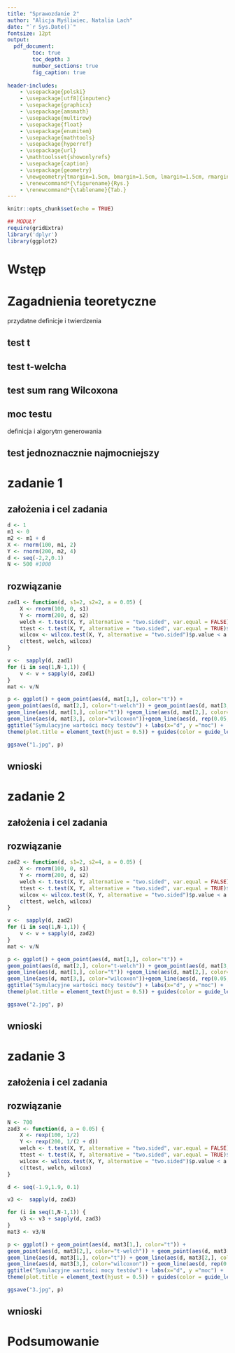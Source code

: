 ```yaml
---
title: "Sprawozdanie 2"
author: "Alicja Myśliwiec, Natalia Lach"
date: "`r Sys.Date()`"
fontsize: 12pt
output:
  pdf_document:
        toc: true
        toc_depth: 3
        number_sections: true
        fig_caption: true
        
header-includes:
    - \usepackage{polski}
    - \usepackage[utf8]{inputenc}
    - \usepackage{graphicx}
    - \usepackage{amsmath}
    - \usepackage{multirow}
    - \usepackage{float}
    - \usepackage{enumitem}
    - \usepackage{mathtools}
    - \usepackage{hyperref}
    - \usepackage{url}
    - \mathtoolsset{showonlyrefs}
    - \usepackage{caption}
    - \usepackage{geometry}
    - \newgeometry{tmargin=1.5cm, bmargin=1.5cm, lmargin=1.5cm, rmargin=1.5cm}
    - \renewcommand*{\figurename}{Rys.}
    - \renewcommand*{\tablename}{Tab.}
---
```


```r
knitr::opts_chunk$set(echo = TRUE)
```
```r
## MODUŁY
require(gridExtra)
library('dplyr')
library(ggplot2)
```
\newpage


# Wstęp

# Zagadnienia teoretyczne
przydatne definicje i twierdzenia

## test t

## test t-welcha

## test sum rang Wilcoxona

## moc testu
definicja i algorytm generowania

## test jednoznacznie najmocniejszy


# zadanie 1

## założenia  i cel zadania

```r
d <- 1
m1 <- 0
m2 <- m1 + d
X <- rnorm(100, m1, 2)
Y <- rnorm(200, m2, 4)
d <- seq(-2,2,0.1)
N <- 500 #1000

```

## rozwiązanie 

```r
zad1 <- function(d, s1=2, s2=2, a = 0.05) {
    X <- rnorm(100, 0, s1)
    Y <- rnorm(200, d, s2)
    welch <- t.test(X, Y, alternative = "two.sided", var.equal = FALSE)$p.value < a
    ttest <- t.test(X, Y, alternative = "two.sided", var.equal = TRUE)$p.value < a
    wilcox <- wilcox.test(X, Y, alternative = "two.sided")$p.value < a
    c(ttest, welch, wilcox)
}

v <-  sapply(d, zad1)
for (i in seq(1,N-1,1)) {
    v <- v + sapply(d, zad1)
}
mat <- v/N
```

```r
p <- ggplot() + geom_point(aes(d, mat[1,], color="t")) +
geom_point(aes(d, mat[2,], color="t-welch")) + geom_point(aes(d, mat[3,], color="wilcoxon")) + 
geom_line(aes(d, mat[1,], color="t")) +geom_line(aes(d, mat[2,], color="t-welch")) +
geom_line(aes(d, mat[3,], color="wilcoxon"))+geom_line(aes(d, rep(0.05, length(d)), color="alpha = 0.05")) + 
ggtitle("Symulacyjne wartości mocy testów") + labs(x="d", y ="moc") +
theme(plot.title = element_text(hjust = 0.5)) + guides(color = guide_legend(title = "test"))

ggsave("1.jpg", p)
```

```{=Latex}
\begin{figure}[H]
\begin{center}
\includegraphics[width=0.75\textwidth]{1.jpg}
\caption{Moce testów dla prób z rozkładu normalnego o równych wariancjach.}
\label{w1}
\end{center}
\end{figure}
```

## wnioski

# zadanie 2

## założenia  i cel zadania

## rozwiązanie 

```r
zad2 <- function(d, s1=2, s2=4, a = 0.05) {
    X <- rnorm(100, 0, s1)
    Y <- rnorm(200, d, s2)
    welch <- t.test(X, Y, alternative = "two.sided", var.equal = FALSE)$p.value < a
    ttest <- t.test(X, Y, alternative = "two.sided", var.equal = TRUE)$p.value < a
    wilcox <- wilcox.test(X, Y, alternative = "two.sided")$p.value < a
    c(ttest, welch, wilcox)
}

v <-  sapply(d, zad2)
for (i in seq(1,N-1,1)) {
    v <- v + sapply(d, zad2)
}
mat <- v/N
```

```r
p <- ggplot() + geom_point(aes(d, mat[1,], color="t")) +
geom_point(aes(d, mat[2,], color="t-welch")) + geom_point(aes(d, mat[3,], color="wilcoxon")) + 
geom_line(aes(d, mat[1,], color="t")) +geom_line(aes(d, mat[2,], color="t-welch")) +
geom_line(aes(d, mat[3,], color="wilcoxon"))+geom_line(aes(d, rep(0.05, length(d)), color="alpha = 0.05")) + 
ggtitle("Symulacyjne wartości mocy testów") + labs(x="d", y ="moc") +
theme(plot.title = element_text(hjust = 0.5)) + guides(color = guide_legend(title = "test"))

ggsave("2.jpg", p)
```

```{=Latex}
\begin{figure}[H]
\begin{center}
\includegraphics[width=0.75\textwidth]{2.jpg}
\caption{Moce testów dla prób z rozkładu normalnego o różnych wariancjach.}
\label{w2}
\end{center}
\end{figure}
```

## wnioski

# zadanie 3

## założenia  i cel zadania

## rozwiązanie 

```r
N <- 700
zad3 <- function(d, a = 0.05) {
    X <- rexp(100, 1/2)
    Y <- rexp(200, 1/(2 + d))
    welch <- t.test(X, Y, alternative = "two.sided", var.equal = FALSE)$p.value < a
    ttest <- t.test(X, Y, alternative = "two.sided", var.equal = TRUE)$p.value < a
    wilcox <- wilcox.test(X, Y, alternative = "two.sided")$p.value < a
    c(ttest, welch, wilcox)
}

d <- seq(-1.9,1.9, 0.1)

v3 <-  sapply(d, zad3)

for (i in seq(1,N-1,1)) {
    v3 <- v3 + sapply(d, zad3)
}
mat3 <- v3/N
```

```r
p <- ggplot() + geom_point(aes(d, mat3[1,], color="t")) +
geom_point(aes(d, mat3[2,], color="t-welch")) + geom_point(aes(d, mat3[3,], color="wilcoxon")) + 
geom_line(aes(d, mat3[1,], color="t")) + geom_line(aes(d, mat3[2,], color="t-welch")) +
geom_line(aes(d, mat3[3,], color="wilcoxon")) + geom_line(aes(d, rep(0.05, length(d)), color="alpha = 0.05")) + 
ggtitle("Symulacyjne wartości mocy testów") + labs(x="d", y ="moc") +
theme(plot.title = element_text(hjust = 0.5)) + guides(color = guide_legend(title = "test"))

ggsave("3.jpg", p)
```

```{=Latex}
\begin{figure}[H]
\begin{center}
\includegraphics[width=0.75\textwidth]{3.jpg}
\caption{Moce testów dla prób z rozkładu wykładniczego.}
\label{w3}
\end{center}
\end{figure}
```

## wnioski

# Podsumowanie

